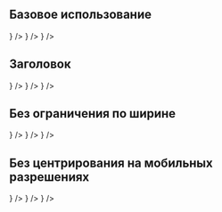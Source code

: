 
## Базовое использование

<Playground>
    <TextWithIcon>
        <TextWithIconItem text={["Привлечение новых клиентов и повышение лояльности действующих"]} icon={<Heart style={{ fill: '#00B956' }} />} />
        <TextWithIconItem text="Специальные предложения для ваших клиентов" icon={<Star style={{ fill: '#00B956' }} />} />
        <TextWithIconItem text="Понятная и простая реализация партнерстваих" icon={<Like style={{ fill: '#00B956' }} />} />
    </TextWithIcon>
</Playground>

## Заголовок

<Playground>
    <TextWithIcon title="Преимущества">
        <TextWithIconItem text="Привлечение новых клиентов и повышение лояльности действующих" icon={<Heart style={{ fill: '#00B956' }} />} />
        <TextWithIconItem text="Специальные предложения для ваших клиентов" icon={<Star style={{ fill: '#00B956' }} />} />
        <TextWithIconItem text="Понятная и простая реализация партнерстваих" icon={<Like style={{ fill: '#00B956' }} />} />
    </TextWithIcon>
</Playground>

## Без ограничения по ширине

<Playground>
    <TextWithIcon title="Преимущества" isFullWidth>
        <TextWithIconItem text="Привлечение новых клиентов и повышение лояльности действующих" icon={<Heart style={{ fill: '#00B956' }} />} />
        <TextWithIconItem text="Специальные предложения для ваших клиентов" icon={<Star style={{ fill: '#00B956' }} />} />
        <TextWithIconItem text="Понятная и простая реализация партнерстваих" icon={<Like style={{ fill: '#00B956' }} />} />
    </TextWithIcon>
</Playground>

## Без центрирования на мобильных разрешениях

<Playground>
    <TextWithIcon title="Преимущества" centeringOnMobile={false}>
        <TextWithIconItem centeringOnMobile={false} text="Привлечение новых клиентов и повышение лояльности действующих" icon={<Heart style={{ fill: '#00B956' }} />} />
        <TextWithIconItem centeringOnMobile={false} text="Специальные предложения для ваших клиентов" icon={<Star style={{ fill: '#00B956' }} />} />
        <TextWithIconItem centeringOnMobile={false} text="Понятная и простая реализация партнерстваих" icon={<Like style={{ fill: '#00B956' }} />} />
    </TextWithIcon>
</Playground>
